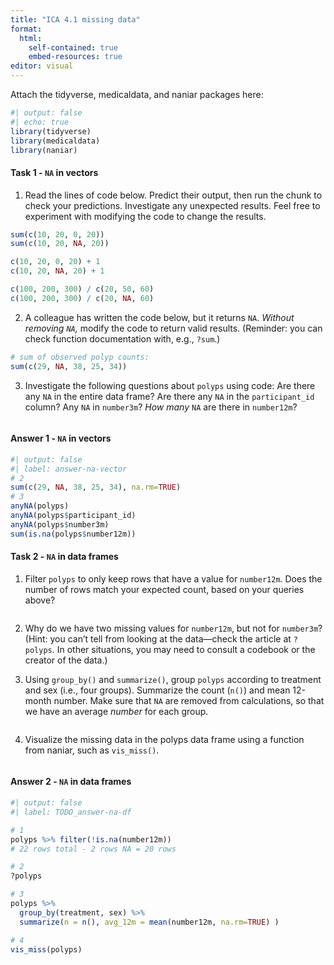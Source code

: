 ```yaml
---
title: "ICA 4.1 missing data"
format: 
  html:
    self-contained: true
    embed-resources: true
editor: visual
---
```


Attach the tidyverse, medicaldata, and naniar packages here:

```r
#| output: false
#| echo: true
library(tidyverse)
library(medicaldata)
library(naniar)
```

::: {.callout-note icon="false"}
#### Task 1 - `NA` in vectors

(1) Read the lines of code below. Predict their output, then run the chunk to check your predictions. Investigate any unexpected results. Feel free to experiment with modifying the code to change the results.

```r
sum(c(10, 20, 0, 20))
sum(c(10, 20, NA, 20))

c(10, 20, 0, 20) + 1
c(10, 20, NA, 20) + 1

c(100, 200, 300) / c(20, 50, 60)
c(100, 200, 300) / c(20, NA, 60)
```

(2) A colleague has written the code below, but it returns `NA`. *Without removing `NA`,* modify the code to return valid results. (Reminder: you can check function documentation with, e.g., `?sum`.)

```r
# sum of observed polyp counts:
sum(c(29, NA, 38, 25, 34))
```

(3) Investigate the following questions about `polyps` using code: Are there any `NA` in the entire data frame? Are there any `NA` in the `participant_id` column? Any `NA` in `number3m`? *How many* `NA` are there in `number12m`?

```r

```
:::

::: {.callout-tip collapse="true"}
#### Answer 1 - `NA` in vectors

```r
#| output: false
#| label: answer-na-vector
# 2
sum(c(29, NA, 38, 25, 34), na.rm=TRUE)
# 3
anyNA(polyps)
anyNA(polyps$participant_id)
anyNA(polyps$number3m)
sum(is.na(polyps$number12m))
```
:::

::: {.callout-note icon="false"}
#### Task 2 - `NA` in data frames

(1) Filter `polyps` to only keep rows that have a value for `number12m`. Does the number of rows match your expected count, based on your queries above?

```r

```

(2) Why do we have two missing values for `number12m`, but not for `number3m`? (Hint: you can't tell from looking at the data---check the article at `?polyps`. In other situations, you may need to consult a codebook or the creator of the data.)

(3) Using `group_by()` and `summarize()`, group `polyps` according to treatment and sex (i.e., four groups). Summarize the count (`n()`) and mean 12-month number. Make sure that `NA` are removed from calculations, so that we have an average *number* for each group.

```r

```

(4) Visualize the missing data in the polyps data frame using a function from naniar, such as `vis_miss()`.

```r

```
:::

::: {.callout-tip collapse="true"}
#### Answer 2 - `NA` in data frames

```r
#| output: false
#| label: TODO_answer-na-df

# 1 
polyps %>% filter(!is.na(number12m))
# 22 rows total - 2 rows NA = 20 rows

# 2
?polyps

# 3
polyps %>% 
  group_by(treatment, sex) %>% 
  summarize(n = n(), avg_12m = mean(number12m, na.rm=TRUE) )

# 4
vis_miss(polyps)
```
:::
